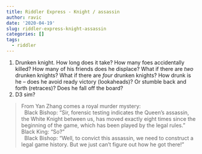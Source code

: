 ```yaml
---
title: Riddler Express - Knight / assassin
author: ravic
date: '2020-04-19'
slug: riddler-express-knight-assassin
categories: []
tags:
  - riddler
---
```



1.  Drunken knight. How long does it take? How many foes accidentally killed? 
    How many of his friends does he displace? What if there are *two* drunken 
    knights? What if there are *four* drunken knights? How drunk is he -- does
    he avoid ready victory (lookaheads)? Or stumble back and forth (retraces)?
    Does he fall off the board?
2.  D3 sim?

<!--more-->

> From Yan Zhang comes a royal murder mystery: \
\ 
Black Bishop: “Sir, forensic testing indicates the Queen’s assassin, the White Knight between us, has moved exactly eight times since the beginning of the game, which has been played by the legal rules.” 
\
Black King: “So?” \
\ 
Black Bishop: “Well, to convict this assassin, we need to construct a legal game history. But we just can’t figure out how he got there!”




